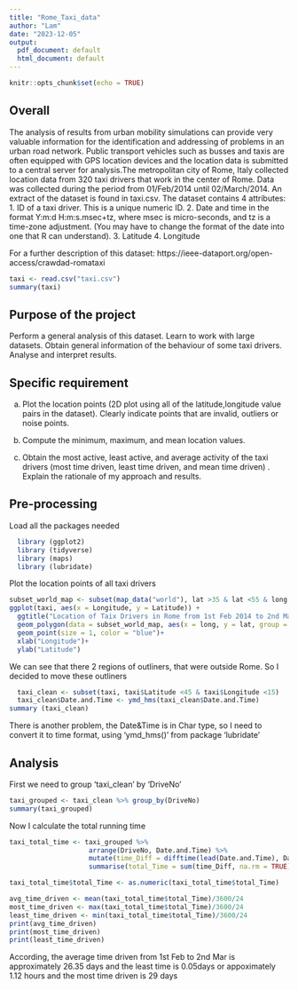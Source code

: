 ---
title: "Rome_Taxi_data"
author: "Lam"
date: "2023-12-05"
output:
  pdf_document: default
  html_document: default
---

```{r setup, include=FALSE}
knitr::opts_chunk$set(echo = TRUE)
```

## Overall 

The analysis of results from urban mobility simulations can provide very valuable information for
the identification and addressing of problems in an urban road network. Public transport vehicles such as busses
and taxis are often equipped with GPS location devices and the location data is submitted to a central server
for analysis.The metropolitan city of Rome, Italy collected location data from 320 taxi drivers that work in the center of Rome. Data was collected during the period from 01/Feb/2014 until 02/March/2014. An extract of the
dataset is found in taxi.csv. The dataset contains 4 attributes:
      1. ID of a taxi driver. This is a unique numeric ID.
      2. Date and time in the format Y:m:d H:m:s.msec+tz, where msec is micro-seconds, and tz is a
      time-zone adjustment. (You may have to change the format of the date into one that R can
      understand).
      3. Latitude
      4. Longitude
      
For a further description of this dataset: https://ieee-dataport.org/open-access/crawdad-romataxi


```{r Rome Taxi}
taxi <- read.csv("taxi.csv")
summary(taxi)
```

## Purpose of the project 
Perform a general analysis of this dataset. Learn to work with large datasets. Obtain general information of the
behaviour of some taxi drivers. Analyse and interpret results.

## Specific requirement 
(a) Plot the location points (2D plot using all of the latitude,longitude value pairs in the dataset). Clearly
indicate points that are invalid, outliers or noise points. 

(b) Compute the minimum, maximum, and mean location values.

(c) Obtain the most active, least active, and average activity of the taxi drivers (most time driven, least
time driven, and mean time driven) . Explain the rationale of my approach and results.

## Pre-processing 
Load all the packages needed 
```{r Load Packages}
  library (ggplot2)
  library (tidyverse)
  library (maps)
  library (lubridate)
```
Plot the location points of all taxi drivers 
```{r Plot all taxi Driver} 
subset_world_map <- subset(map_data("world"), lat >35 & lat <55 & long >-1 & long <20)
ggplot(taxi, aes(x = Longitude, y = Latitude)) +
  ggtitle("Location of Taix Drivers in Rome from 1st Feb 2014 to 2nd Mar 2014") +
  geom_polygon(data = subset_world_map, aes(x = long, y = lat, group = group), fill = "lightgrey", color = "black")+
  geom_point(size = 1, color = "blue")+
  xlab("Longitude")+
  ylab("Latitude")
```

We can see that there 2 regions of outliners, that were outside Rome. So I decided to move these outliners
``` {r remove outliners}

  taxi_clean <- subset(taxi, taxi$Latitude <45 & taxi$Longitude <15)
  taxi_clean$Date.and.Time <- ymd_hms(taxi_clean$Date.and.Time)
summary (taxi_clean)
```
There is another problem, the Date&Time is in Char type, so I need to convert it to time format, using 'ymd_hms()' from package 'lubridate'

## Analysis 
First we need to group 'taxi_clean' by 'DriveNo'
```{r group by DriveNo}
taxi_grouped <- taxi_clean %>% group_by(DriveNo)
summary(taxi_grouped)

```

Now I calculate the total running time 
``` {r Total_time}
taxi_total_time <- taxi_grouped %>% 
                    arrange(DriveNo, Date.and.Time) %>% 
                    mutate(time_Diff = difftime(lead(Date.and.Time), Date.and.Time)) %>%
                    summarise(total_Time = sum(time_Diff, na.rm = TRUE))

taxi_total_time$total_Time <- as.numeric(taxi_total_time$total_Time)

avg_time_driven <- mean(taxi_total_time$total_Time)/3600/24
most_time_driven <- max(taxi_total_time$total_Time)/3600/24
least_time_driven <- min(taxi_total_time$total_Time)/3600/24
print(avg_time_driven)
print(most_time_driven)
print(least_time_driven)

```
According, the average time driven from 1st Feb to 2nd Mar is approximately 26.35 days and the least time is 0.05days or appoximately 1.12 hours and the most time driven is 29 days